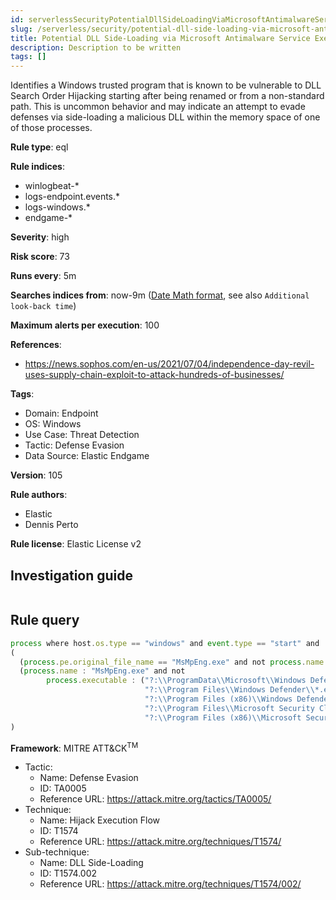 ```yaml
---
id: serverlessSecurityPotentialDllSideLoadingViaMicrosoftAntimalwareServiceExecutable
slug: /serverless/security/potential-dll-side-loading-via-microsoft-antimalware-service-executable
title: Potential DLL Side-Loading via Microsoft Antimalware Service Executable
description: Description to be written
tags: []
---
```


<div id="potential-dll-side-loading-via-microsoft-antimalware-service-executable"></div>

Identifies a Windows trusted program that is known to be vulnerable to DLL Search Order Hijacking starting after being renamed or from a non-standard path. This is uncommon behavior and may indicate an attempt to evade defenses via side-loading a malicious DLL within the memory space of one of those processes.

**Rule type**: eql

**Rule indices**: 

* winlogbeat-*
* logs-endpoint.events.*
* logs-windows.*
* endgame-*

**Severity**: high

**Risk score**: 73

**Runs every**: 5m

**Searches indices from**: now-9m ([Date Math format](((ref))/common-options.html#date-math), see also <DocLink id="serverlessSecurityRulesUiCreate" section="set-the-rules-schedule">`Additional look-back time`</DocLink>)

**Maximum alerts per execution**: 100

**References**: 

* https://news.sophos.com/en-us/2021/07/04/independence-day-revil-uses-supply-chain-exploit-to-attack-hundreds-of-businesses/

**Tags**: 

* Domain: Endpoint
* OS: Windows
* Use Case: Threat Detection
* Tactic: Defense Evasion
* Data Source: Elastic Endgame

**Version**: 105

**Rule authors**: 

* Elastic
* Dennis Perto

**Rule license**: Elastic License v2

## Investigation guide

```markdown

```

## Rule query

```js
process where host.os.type == "windows" and event.type == "start" and
(
  (process.pe.original_file_name == "MsMpEng.exe" and not process.name : "MsMpEng.exe") or
  (process.name : "MsMpEng.exe" and not
        process.executable : ("?:\\ProgramData\\Microsoft\\Windows Defender\\*.exe",
                              "?:\\Program Files\\Windows Defender\\*.exe",
                              "?:\\Program Files (x86)\\Windows Defender\\*.exe",
                              "?:\\Program Files\\Microsoft Security Client\\*.exe",
                              "?:\\Program Files (x86)\\Microsoft Security Client\\*.exe"))
)

```

**Framework**: MITRE ATT&CK<sup>TM</sup>

* Tactic:
    * Name: Defense Evasion
    * ID: TA0005
    * Reference URL: https://attack.mitre.org/tactics/TA0005/
* Technique:
    * Name: Hijack Execution Flow
    * ID: T1574
    * Reference URL: https://attack.mitre.org/techniques/T1574/
* Sub-technique:
    * Name: DLL Side-Loading
    * ID: T1574.002
    * Reference URL: https://attack.mitre.org/techniques/T1574/002/


